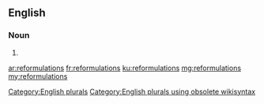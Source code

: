 ==English==

===Noun===
{{head|en}}

# {{plural of|reformulation}}

[[Category:English plurals]][[Category:English plurals using obsolete wikisyntax]]

[[ar:reformulations]]
[[fr:reformulations]]
[[ku:reformulations]]
[[mg:reformulations]]
[[my:reformulations]]